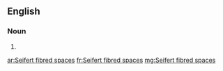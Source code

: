 ==English==

===Noun===
{{head|en}}

# {{plural of|Seifert fibred space}}

[[ar:Seifert fibred spaces]]
[[fr:Seifert fibred spaces]]
[[mg:Seifert fibred spaces]]